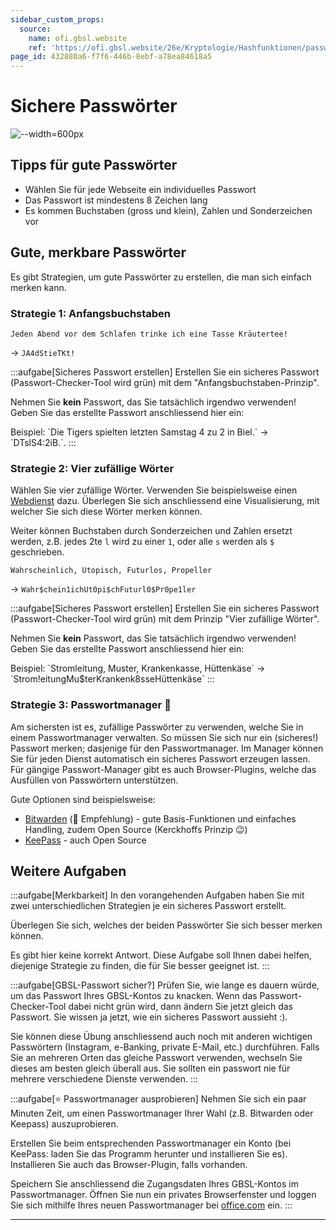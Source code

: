 ```yaml
---
sidebar_custom_props:
  source:
    name: ofi.gbsl.website
    ref: 'https://ofi.gbsl.website/26e/Kryptologie/Hashfunktionen/passwords'
page_id: 432880a6-f7f6-446b-8ebf-a78ea84618a5
---
```



# Sichere Passwörter
![--width=600px](img/xkcd_password_strength.png)

<PasswordChecker />

## Tipps für gute Passwörter
- Wählen Sie für jede Webseite ein individuelles Passwort
- Das Passwort ist mindestens 8 Zeichen lang
- Es kommen Buchstaben (gross und klein), Zahlen und Sonderzeichen vor

## Gute, merkbare Passwörter
Es gibt Strategien, um gute Passwörter zu erstellen, die man sich einfach merken kann.

### Strategie 1: Anfangsbuchstaben
`Jeden Abend vor dem Schlafen trinke ich eine Tasse Kräutertee!`

→ `JA4dStieTKt!`

:::aufgabe[Sicheres Passwort erstellen]
<TaskState id="c52a7d02-ae5b-420a-889f-af99134bd1c0" />
Erstellen Sie ein sicheres Passwort (Passwort-Checker-Tool wird grün) mit dem "Anfangsbuchstaben-Prinzip". 

Nehmen Sie **kein** Passwort, das Sie tatsächlich irgendwo verwenden! Geben Sie das erstellte Passwort anschliessend hier ein:

<String id="77571d06-dca4-4ba5-b0f8-4e645952db02" label="Passwort" />

<Solution id="c4a4e950-9f7d-42b3-9312-0dee07a0ccaa">
Beispiel: `Die Tigers spielten letzten Samstag 4 zu 2 in Biel.` → `DTslS4:2iB.`.
</Solution>
:::

### Strategie 2: Vier zufällige Wörter
Wählen Sie vier zufällige Wörter. Verwenden Sie beispielsweise einen [Webdienst](https://capitalizemytitle.com/zufallswort-generator/) dazu.
Überlegen Sie sich anschliessend eine Visualisierung, mit welcher Sie sich diese Wörter merken können.

Weiter können Buchstaben durch Sonderzeichen und Zahlen ersetzt werden, z.B. jedes 2te `l` wird zu einer `1`, oder alle `s` werden als `$` geschrieben.

`Wahrscheinlich, Utopisch, Futurlos, Propeller`

→ `Wahr$chein1ichUt0pi$chFuturl0$Pr0pe1ler`

:::aufgabe[Sicheres Passwort erstellen]
<TaskState id="8b2059c4-7049-4b9e-a685-2d94e33356c5" />
Erstellen Sie ein sicheres Passwort (Passwort-Checker-Tool wird grün) mit dem Prinzip "Vier zufällige Wörter". 

Nehmen Sie **kein** Passwort, das Sie tatsächlich irgendwo verwenden! Geben Sie das erstellte Passwort anschliessend hier ein:

<String id="99e1e8f4-efc3-4ab8-9765-dc77e12a430d" label="Passwort" />

<Solution id="50837fca-9038-4661-ab7c-255c29521628">
Beispiel: `Stromleitung, Muster, Krankenkasse, Hüttenkäse` → `Strom!eitungMu$terKrankenk8sseHüttenkäse`
</Solution>
:::

### Strategie 3: Passwortmanager 🏅
Am sichersten ist es, zufällige Passwörter zu verwenden, welche Sie in einem Passwortmanager verwalten. So müssen Sie sich nur ein (sicheres!) Passwort merken; dasjenige für den Passwortmanager. Im Manager können Sie für jeden Dienst automatisch ein sicheres Passwort erzeugen lassen. Für gängige Passwort-Manager gibt es auch Browser-Plugins, welche das Ausfüllen von Passwörtern unterstützen.

Gute Optionen sind beispielsweise:
- [Bitwarden](https://bitwarden.com/) (🏅 Empfehlung) - gute Basis-Funktionen und einfaches Handling, zudem Open Source (Kerckhoffs Prinzip 😉)
- [KeePass](https://keepass.info/) - auch Open Source

## Weitere Aufgaben
:::aufgabe[Merkbarkeit]
<TaskState id="54f98f92-82c0-4eed-9eea-6be5cfb50c91" />
In den vorangehenden Aufgaben haben Sie mit zwei unterschiedlichen Strategien je ein sicheres Passwort erstellt.

Überlegen Sie sich, welches der beiden Passwörter Sie sich besser merken können.

<QuillV2 id="70794953-6637-414e-9feb-fd048a2135d1" />

Es gibt hier keine korrekt Antwort. Diese Aufgabe soll Ihnen dabei helfen, diejenige Strategie zu finden, die für Sie besser geeignet ist.
:::

:::aufgabe[GBSL-Passwort sicher?]
<TaskState id="5064fc79-4a56-4eae-a03f-640f38f87143" />
Prüfen Sie, wie lange es dauern würde, um das Passwort Ihres GBSL-Kontos zu knacken. Wenn das Passwort-Checker-Tool dabei nicht grün wird, dann ändern Sie jetzt gleich das Passwort. Sie wissen ja jetzt, wie ein sicheres Passwort aussieht :).

Sie können diese Übung anschliessend auch noch mit anderen wichtigen Passwörtern (Instagram, e-Banking, private E-Mail, etc.) durchführen. Falls Sie an mehreren Orten das gleiche Passwort verwenden, wechseln Sie dieses am besten gleich überall aus. Sie sollten ein passwort nie für mehrere verschiedene Dienste verwenden.
:::

:::aufgabe[⭐️ Passwortmanager ausprobieren]
<TaskState id="557666dd-6977-4f07-9fe8-0b0c3e7d4339" />
Nehmen Sie sich ein paar Minuten Zeit, um einen Passwortmanager Ihrer Wahl (z.B. Bitwarden oder Keepass) auszuprobieren.

Erstellen Sie beim entsprechenden Passwortmanager ein Konto (bei KeePass: laden Sie das Programm herunter und installieren Sie es). Installieren Sie auch das Browser-Plugin, falls vorhanden.

Speichern Sie anschliessend die Zugangsdaten Ihres GBSL-Kontos im Passwortmanager. Öffnen Sie nun ein privates Browserfenster und loggen Sie sich mithilfe Ihres neuen Passwortmanager bei [office.com](https://www.office.com/) ein.
:::

---
